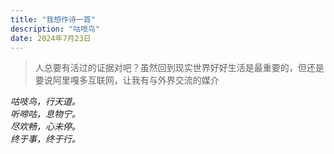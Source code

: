 ```yaml
---
title: "我想作诗一首"
description: "咕吱鸟"
date: 2024年7月23日
---
```


> 人总要有活过的证据对吧？虽然回到现实世界好好生活是最重要的，但还是要说阿里嘎多互联网，让我有与外界交流的媒介



*咕吱鸟，行天道。*<br/>
*听啼咕，息物宁。*<br/>
*尽欢畅，心未停。*<br/>
*终于事，终于行。*<br/>